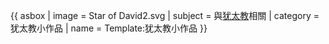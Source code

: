 {{ asbox
| image     = Star of David2.svg
| subject   = 與[[犹太教]]相關
| category  = 犹太教小作品
| name = Template:犹太教小作品
}}